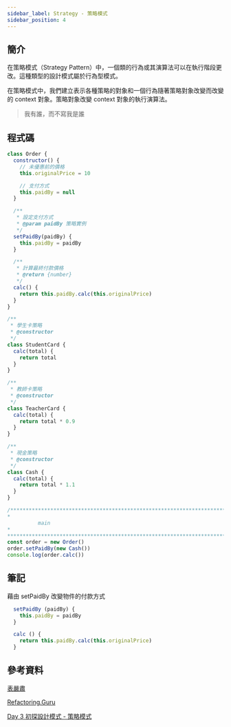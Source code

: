 ```yaml
---
sidebar_label: Strategy - 策略模式
sidebar_position: 4
---
```


## 簡介

在策略模式（Strategy Pattern）中，一個類的行為或其演算法可以在執行階段更改。這種類型的設計模式屬於行為型模式。

在策略模式中，我們建立表示各種策略的對象和一個行為隨著策略對象改變而改變的 context 對象。策略對象改變 context 對象的執行演算法。

> 我有誰，而不寫我是誰

## 程式碼

```js
class Order {
  constructor() {
    // 未優惠前的價格
    this.originalPrice = 10

    // 支付方式
    this.paidBy = null
  }

  /**
   * 設定支付方式
   * @param paidBy 策略實例
   */
  setPaidBy(paidBy) {
    this.paidBy = paidBy
  }

  /**
   * 計算最終付款價格
   * @return {number}
   */
  calc() {
    return this.paidBy.calc(this.originalPrice)
  }
}

/**
 * 學生卡策略
 * @constructor
 */
class StudentCard {
  calc(total) {
    return total
  }
}

/**
 * 教師卡策略
 * @constructor
 */
class TeacherCard {
  calc(total) {
    return total * 0.9
  }
}

/**
 * 現金策略
 * @constructor
 */
class Cash {
  calc(total) {
    return total * 1.1
  }
}

/********************************************************************************
*
          main
*
*********************************************************************************/
const order = new Order()
order.setPaidBy(new Cash())
console.log(order.calc())
```

## 筆記

藉由 setPaidBy 改變物件的付款方式

```js
  setPaidBy (paidBy) {
    this.paidBy = paidBy
  }

  calc () {
    return this.paidBy.calc(this.originalPrice)
  }
```

## 參考資料

[表嚴肅](https://biaoyansu.com/29.0)

[Refactoring.Guru](https://refactoringguru.cn/design-patterns/strategy)

[ Day 3 初探設計模式 - 策略模式 ](https://ithelp.ithome.com.tw/articles/10202506)
